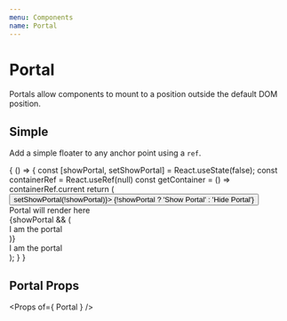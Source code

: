 ```yaml
---
menu: Components
name: Portal
---
```





# Portal
Portals allow components to mount to a position outside the default DOM position.

## Simple

Add a simple floater to any anchor point using a `ref`.

<Playground>
{
  () => {
    const [showPortal, setShowPortal] = React.useState(false);
    const containerRef = React.useRef(null)
    const getContainer = () => containerRef.current
    return (
      <React.Fragment>
        <Button onClick={() => setShowPortal(!showPortal)}>
          {!showPortal ? 'Show Portal' : 'Hide Portal'}
        </Button>
        <Spacer />
        <div ref={containerRef} style={{ height: '300px', width: "500px", border: "1px solid", padding: "0 20px" }}>
          Portal will render here
        </div>
        <AnimatePresence>
          {showPortal && (
            <Portal container={getContainer}>
              <motion.div
                initial={{ opacity: 0 }}
                animate={{ opacity: 1 }}
                exit={{ opacity: 0 }}
              >
                <div>I am the portal</div>
              </motion.div>
            </Portal>
          )}
        </AnimatePresence>
        <Portal>
          <div style={{ visibility: 'hidden' }}>
            <div>I am the portal</div>
          </div>
        </Portal>
      </React.Fragment>
    );
  }
}
</Playground>


## Portal Props
<Props of={ Portal } />